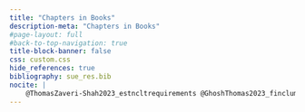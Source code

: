 ```yaml
---
title: "Chapters in Books"
description-meta: "Chapters in Books"
#page-layout: full
#back-to-top-navigation: true
title-block-banner: false
css: custom.css
hide_references: true
bibliography: sue_res.bib
nocite: |
    @ThomasZaveri-Shah2023_estncltrequirements @GhoshThomas2023_finclumdeepeningevidence @Krishnanetal2020 @Senguptaetal2017_IDRcorpinsolvency @SaneThomas2012_idr_firmborrowings @ThomasVarma_handbook_nomura @ThomasShah2007_encyc_indexes @Thomas2005_financialsectorreforms @Thomas2005_commodities_encyclopediaofindia @SrinivasThomas2003_lessons_pensionfundmanagement @ShahThomas2003_credpr @ShahThomas2003_smallmarkets @Thomas2003_muzaffarnagarfutures @ShahThomas2003_eqderivatives_soa @ShahThomas2002_idr_intrates @ShahThomas2000_policycapmarkets2000_icssr @ShahThomas1999_risk @ShahThomas1999_micropru @ShahThomas1999_Indiancapmarket21stcentury @ShahThomas1998_cbot @ShahThomas1997_idr_securities_markets
---
```


::: {#refs}
:::
